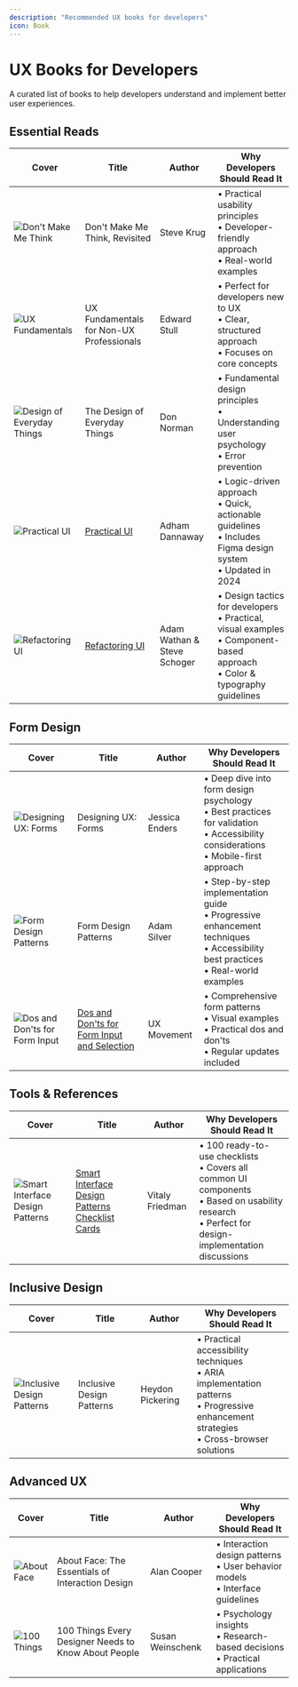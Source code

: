 ```yaml
---
description: "Recommended UX books for developers"
icon: Book
---
```


# UX Books for Developers

A curated list of books to help developers understand and implement better user experiences.

## Essential Reads

| Cover                                                                                | Title                                            | Author                      | Why Developers Should Read It                                                                                                       |
| ------------------------------------------------------------------------------------ | ------------------------------------------------ | --------------------------- | ----------------------------------------------------------------------------------------------------------------------------------- |
| ![Don't Make Me Think](https://covers.openlibrary.org/b/isbn/0321965515-M.jpg)       | Don't Make Me Think, Revisited                   | Steve Krug                  | • Practical usability principles<br/>• Developer-friendly approach<br/>• Real-world examples                                        |
| ![UX Fundamentals](/books/ux-fundamentals-non-ux-professionals.jpg)                  | UX Fundamentals for Non-UX Professionals         | Edward Stull                | • Perfect for developers new to UX<br/>• Clear, structured approach<br/>• Focuses on core concepts                                  |
| ![Design of Everyday Things](https://covers.openlibrary.org/b/isbn/0465050654-M.jpg) | The Design of Everyday Things                    | Don Norman                  | • Fundamental design principles<br/>• Understanding user psychology<br/>• Error prevention                                          |
| ![Practical UI](/books/practical-ui.jpg)                                             | [Practical UI](https://www.practical-ui.com/)    | Adham Dannaway              | • Logic-driven approach<br/>• Quick, actionable guidelines<br/>• Includes Figma design system<br/>• Updated in 2024                 |
| ![Refactoring UI](/books/refactoring-ui.jpg)                                         | [Refactoring UI](https://www.refactoringui.com/) | Adam Wathan & Steve Schoger | • Design tactics for developers<br/>• Practical, visual examples<br/>• Component-based approach<br/>• Color & typography guidelines |

## Form Design

| Cover                                                      | Title                                                                                      | Author         | Why Developers Should Read It                                                                                                              |
| ---------------------------------------------------------- | ------------------------------------------------------------------------------------------ | -------------- | ------------------------------------------------------------------------------------------------------------------------------------------ |
| ![Designing UX: Forms](/books/designing-ux-forms.jpg)      | Designing UX: Forms                                                                        | Jessica Enders | • Deep dive into form design psychology<br/>• Best practices for validation<br/>• Accessibility considerations<br/>• Mobile-first approach |
| ![Form Design Patterns](/books/form-design-patterns.jpg)   | Form Design Patterns                                                                       | Adam Silver    | • Step-by-step implementation guide<br/>• Progressive enhancement techniques<br/>• Accessibility best practices<br/>• Real-world examples  |
| ![Dos and Don'ts for Form Input](/books/do-dont-forms.jpg) | [Dos and Don'ts for Form Input and Selection](https://uxmovement.gumroad.com/l/dodontform) | UX Movement    | • Comprehensive form patterns<br/>• Visual examples<br/>• Practical dos and don'ts<br/>• Regular updates included                          |

## Tools & References

| Cover                                                                          | Title                                                                                                                | Author          | Why Developers Should Read It                                                                                                                             |
| ------------------------------------------------------------------------------ | -------------------------------------------------------------------------------------------------------------------- | --------------- | --------------------------------------------------------------------------------------------------------------------------------------------------------- |
| ![Smart Interface Design Patterns](/books/smart-interface-design-patterns.jpg) | [Smart Interface Design Patterns Checklist Cards](https://www.smashingmagazine.com/2020/08/checklist-cards-release/) | Vitaly Friedman | • 100 ready-to-use checklists<br/>• Covers all common UI components<br/>• Based on usability research<br/>• Perfect for design-implementation discussions |

## Inclusive Design

| Cover                                                              | Title                     | Author           | Why Developers Should Read It                                                                                                                  |
| ------------------------------------------------------------------ | ------------------------- | ---------------- | ---------------------------------------------------------------------------------------------------------------------------------------------- |
| ![Inclusive Design Patterns](/books/inclusive-design-patterns.jpg) | Inclusive Design Patterns | Heydon Pickering | • Practical accessibility techniques<br/>• ARIA implementation patterns<br/>• Progressive enhancement strategies<br/>• Cross-browser solutions |

## Advanced UX

| Cover                                                                 | Title                                                | Author           | Why Developers Should Read It                                                       |
| --------------------------------------------------------------------- | ---------------------------------------------------- | ---------------- | ----------------------------------------------------------------------------------- |
| ![About Face](https://covers.openlibrary.org/b/isbn/1118766571-M.jpg) | About Face: The Essentials of Interaction Design     | Alan Cooper      | • Interaction design patterns<br/>• User behavior models<br/>• Interface guidelines |
| ![100 Things](https://covers.openlibrary.org/b/isbn/0321767535-M.jpg) | 100 Things Every Designer Needs to Know About People | Susan Weinschenk | • Psychology insights<br/>• Research-based decisions<br/>• Practical applications   |
